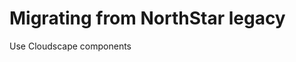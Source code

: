 
<Meta title="Migration/MigratingFromLegacy" />

# Migrating from NorthStar legacy

Use <Link href='https://cloudscape.design/components' target='_blank'>Cloudscape components </Link>
